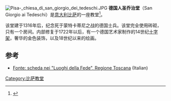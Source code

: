 [[File:Pisa-_chiesa_di_san_giorgio_dei_tedeschi.JPG|thumb]]
'''德国人圣乔治堂'''（San Giorgio ai Tedeschi）是[[意大利|意大利]][[比萨|比萨]]的一座教堂<ref name=pisa>{{cite web|url= http://www.turismo.pisa.it/en/culture/detail/Chiesa-di-San-Giorgio-dei-Tedeschi/|title= Chiesa di San Giorgio dei Tedeschi|author= |date= |website= |publisher= Commune di Pisa|accessdate= 2013-12-23|archive-url= https://web.archive.org/web/20131224114907/http://www.turismo.pisa.it/en/culture/detail/Chiesa-di-San-Giorgio-dei-Tedeschi/|archive-date= 2013-12-24|dead-url= yes}}</ref>。

该堂建于1316年后，纪念死于蒙特卡蒂尼之战的德国士兵。该堂完全使用砖砌，只有一个房间。内部修复于1722年以后，有一个德国艺术家制作的14世纪[[十字架|十字架]]，奢华的金色装饰，以及18世纪以来的绘画。

==参考==
{{reflist}}
*[http://web.rete.toscana.it/Fede/ Fonte: scheda nei "Luoghi della Fede", Regione Toscana] {{Wayback|url=http://web.rete.toscana.it/Fede/ |date=20141229001123 }} (Italian)
{{coord|43|43|18|N|10|23|49|E|type:landmark_source:kolossus-itwiki|display=title}}
[[Category:比萨教堂|Category:比萨教堂]]